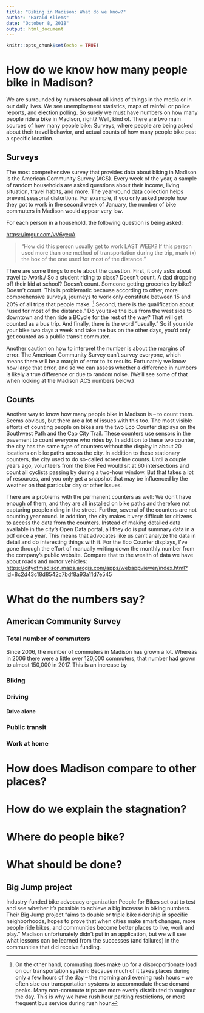 ```yaml
---
title: "Biking in Madison: What do we know?"
author: "Harald Kliems"
date: "October 8, 2018"
output: html_document
---
```


```r
knitr::opts_chunk$set(echo = TRUE)
```

# How do we know how many people bike in Madison?
We are surrounded by numbers about all kinds of things in the media or in our daily lives. We see unemployment statistics, maps of rainfall or police reports, and election polling. So surely we must have numbers on how many people ride a bike in Madison, right? Well, kind of. There are two main sources of how many people bike: Surveys, where people are being asked about their travel behavior, and actual counts of how many people bike past a specific location.

## Surveys
The most comprehensive survey that provides data about biking in Madison is the American Community Survey (ACS). Every week of the year, a sample of random households are asked questions about their income, living situation, travel habits, and more. The year-round data collection helps prevent seasonal distortions. For example, if you only asked people how they got to work in the second week of January, the number of bike commuters in Madison would appear very low.

For each person in a household, the following question is being asked:

<https://imgur.com/vV6yeuA>

> "How did this person usually get to work LAST WEEK? If this  person used more than one method of transportation during the trip, mark (x) the box of the one used for most of the distance."
    
There are some things to note about the question. First, it only asks about travel to /work./ So a student riding to class? Doesn't count. A dad dropping off their kid at school? Doesn't count. Someone getting groceries by bike? Doesn’t count. This is problematic because according to other, more comprehensive surveys, journeys to work only constitute between 15 and 20% of all trips that people make. [^1] Second, there is the qualification about "used for most of the distance." Do you take the bus from the west side to downtown and then ride a BCycle for the rest of the way? That will get counted as a bus trip. And finally, there is the word "usually." So if you ride your bike two days a week and take the bus on the other days, you'd only get counted as a public transit commuter.

Another caution on how to interpret the number is about the margins of error. The American Community Survey can't survey everyone, which means there will be a margin of error to its results. Fortunately we know how large that error, and so we can assess whether a difference in numbers is likely a true difference or due to random noise. (We'll see some of that when looking at the Madison ACS numbers below.)

## Counts
Another way to know how many people bike in Madison is -- to count them. Seems obvious, but there are a lot of issues with this too. The most visible efforts of counting people on bikes are the two Eco Counter displays on the Southwest Path and the Cap City Trail. These counters use sensors in the pavement to count everyone who rides by. In addition to these two counter, the city has the same type of counters without the display in about 20 locations on bike paths across the city.
In addition to these stationary counters, the city used to do so-called screenline counts. Until a couple years ago, volunteers from the Bike Fed would sit at 60 intersections and count all cyclists passing by during a two-hour window. But that takes a lot of resources, and you only get a snapshot that may be influenced by the weather on that particular day or other issues.

There are a problems with the permanent counters as well: We don’t have enough of them, and they are all installed on bike paths and therefore not capturing people riding in the street. Further, several of the counters are not counting year round. In addition, the city makes it very difficult for citizens to access the data from the counters. Instead of making detailed data available in the city’s Open Data portal, all they do is put summary data in a pdf once a year. This means that advocates like us can’t analyze the data in detail and do interesting things with it. For the Eco Counter displays, I’ve gone through the effort of manually writing down the monthly number from the company’s public website.
Compare that to the wealth of data we have about roads and motor vehicles: <https://cityofmadison.maps.arcgis.com/apps/webappviewer/index.html?id=8c2d43c18d8542c7bdf8a93a11d7e545>


# What do the numbers say?
## American Community Survey
### Total number of commuters
Since 2006, the number of commuters in Madison has grown a lot. Whereas in 2006 there were a little over 120,000 commuters, that number had grown to almost 150,000 in 2017. This is an increase by   


### Biking
### Driving
#### Drive alone
### Public transit
### Work at home

# How does Madison compare to other places?

# How do we explain the stagnation?

# Where do people bike?

# What should be done?

## Big Jump project
Industry-funded bike advocacy organization People for Bikes set out to test and see whether it's possible to achieve a big increase in biking numbers. Their Big Jump project "aims to double or triple bike ridership in specific neighborhoods, hopes to prove that when cities make smart changes, more people ride bikes, and communities become better places to live, work and play." Madison unfortunately didn't put in an application, but we will see what lessons can be learned from the successes (and failures) in the communities that did receive funding.
 
[^1]: On the other hand, commuting does make up for a disproportionate load on our transportation system: Because much of it takes places during only a few hours of the day -- the morning and evening rush hours -- we often size our transportation systems to accommodate these demand peaks. Many non-commute trips are more evenly distributed throughout the day. This is why we have rush hour parking restrictions, or more frequent bus service during rush hour.